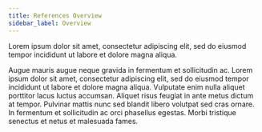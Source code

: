 ```yaml
---
title: References Overview
sidebar_label: Overview
---
```



Lorem ipsum dolor sit amet, consectetur adipiscing elit, sed do eiusmod tempor incididunt ut labore et dolore magna aliqua.

<Cards>
<Card title="Consectetur adipiscing" href="/">
Augue mauris augue neque gravida in fermentum et sollicitudin ac.
</Card>
<Card title="Adipiscing elit" href="/">
Lorem ipsum dolor sit amet, consectetur adipiscing elit, sed do eiusmod tempor incididunt ut labore et dolore magna aliqua.
</Card>
<Card title="Aliquet risus" href="/">
Vulputate enim nulla aliquet porttitor lacus luctus accumsan. Aliquet risus feugiat in ante metus dictum at tempor. Pulvinar mattis nunc sed blandit libero volutpat sed cras ornare. In fermentum et sollicitudin ac orci phasellus egestas. Morbi tristique senectus et netus et malesuada fames.
</Card>
</Cards>